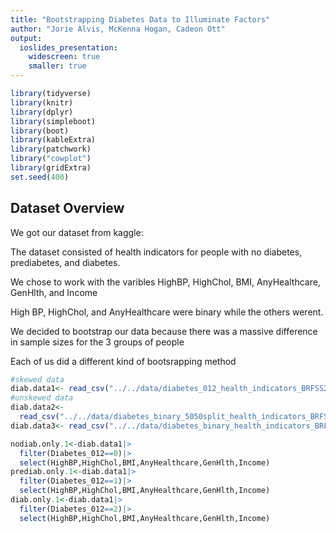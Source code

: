 ```yaml
---
title: "Bootstrapping Diabetes Data to Illuminate Factors"
author: "Jorie Alvis, McKenna Hogan, Cadeon Ott"
output:
  ioslides_presentation:
    widescreen: true
    smaller: true
---
```


```r
library(tidyverse)
library(knitr)
library(dplyr)
library(simpleboot)
library(boot) 
library(kableExtra)
library(patchwork)
library("cowplot")
library(gridExtra)
set.seed(400)
```

## Dataset Overview {.columns-2 .smaller}

We got our dataset from kaggle:

The dataset consisted of health indicators for people with no diabetes, prediabetes, and diabetes.

We chose to work with the varibles HighBP, HighChol, BMI, AnyHealthcare, GenHlth, and Income

High BP, HighChol, and AnyHealthcare were binary while the others werent.

We decided to bootstrap our data because there was a massive difference in sample sizes for the 3 groups of people

Each of us did a different kind of bootsrapping method

```r
#skewed data
diab.data1<- read_csv("../../data/diabetes_012_health_indicators_BRFSS2015.csv")
#unskewed data
diab.data2<- 
  read_csv("../../data/diabetes_binary_5050split_health_indicators_BRFSS2015.csv")
diab.data3<- read_csv("../../data/diabetes_binary_health_indicators_BRFSS2015.csv")

nodiab.only.1<-diab.data1|>
  filter(Diabetes_012==0)|>
  select(HighBP,HighChol,BMI,AnyHealthcare,GenHlth,Income)
prediab.only.1<-diab.data1|>
  filter(Diabetes_012==1)|>
  select(HighBP,HighChol,BMI,AnyHealthcare,GenHlth,Income)
diab.only.1<-diab.data1|>
  filter(Diabetes_012==2)|>
  select(HighBP,HighChol,BMI,AnyHealthcare,GenHlth,Income)
```

<div style="float: right">
```r
ggplot(data=diab.data1)+
  geom_bar(aes(x=Diabetes_012), fill="blue")+
  labs(x="indicator",title="Diabetes Data")
```



```r
#skewed data
diab.data1<- read_csv("../../data/diabetes_012_health_indicators_BRFSS2015.csv")
#unskewed data
diab.data2<- 
  read_csv("../../data/diabetes_binary_5050split_health_indicators_BRFSS2015.csv")
diab.data3<- read_csv("../../data/diabetes_binary_health_indicators_BRFSS2015.csv")

nodiab.only.1<-diab.data1|>
  filter(Diabetes_012==0)|>
  select(HighBP,HighChol,BMI,AnyHealthcare,GenHlth,Income)
prediab.only.1<-diab.data1|>
  filter(Diabetes_012==1)|>
  select(HighBP,HighChol,BMI,AnyHealthcare,GenHlth,Income)
diab.only.1<-diab.data1|>
  filter(Diabetes_012==2)|>
  select(HighBP,HighChol,BMI,AnyHealthcare,GenHlth,Income)
```

```r

HighBP0<-nodiab.only.1$HighBP
HighBP1<-prediab.only.1$HighBP
HighBP2<-diab.only.1$HighBP

HighChol0<-nodiab.only.1$HighChol
HighChol1<-prediab.only.1$HighChol
HighChol2<-diab.only.1$HighChol

BMI0<-nodiab.only.1$BMI
BMI1<-prediab.only.1$BMI
BMI2<-diab.only.1$BMI

AnyHealthcare0<-nodiab.only.1$AnyHealthcare
AnyHealthcare1<-prediab.only.1$AnyHealthcare
AnyHealthcare2<-diab.only.1$AnyHealthcare

GenHlth0<-nodiab.only.1$GenHlth
GenHlth1<-prediab.only.1$GenHlth
GenHlth2<-diab.only.1$GenHlth

Income0<-nodiab.only.1$Income
Income1<-prediab.only.1$Income
Income2<-diab.only.1$Income

```

```r
diff.means<-function(data0,data1,data2,R){
  
  
  no_pre<- two.boot(data0, data1, "mean", R = R)
  pre_diab<- two.boot(data1, data2, "mean", R = R)
  diab_no<- two.boot(data2, data0, "mean", R = R)
  
  se.no_pre<-sd(no_pre$t)
  se.pre_diab<-sd(pre_diab$t)
  se.diab_no<-sd(diab_no$t)
  
  bias.no_pre<-rep(NA,R)
  bias.pre_diab<-rep(NA,R)
  bias.diab_no<-rep(NA,R)
  for (i in 1:R){
    bias.no_pre[i]<-no_pre$t[i]-no_pre$t0
    bias.pre_diab[i]<-pre_diab$t[i]-pre_diab$t0
    bias.diab_no[i]<-diab_no$t[i]-diab_no$t0
  }
  bias.no_pre<-mean(bias.no_pre)
  bias.pre_diab<-mean(bias.pre_diab)
  bias.diab_no<-mean(bias.diab_no)
  
  boot.no_pre<-boot.ci(no_pre,type=c("perc","basic"))
  boot.pre_diab<-boot.ci(pre_diab,type=c("perc","basic"))
  boot.diab_no<-boot.ci(diab_no,type=c("perc","basic"))
  
  plot.no_pre<-ggplot() +
    geom_histogram(aes(no_pre$t), fill="darkgoldenrod1") +
    geom_segment(aes(y=25,yend=25,x=boot.no_pre$percent[4],
                     xend=boot.no_pre$percent[5], col="percentile"),size=1.5)+
    geom_segment(aes(y=35,yend=35,x=boot.no_pre$basic[4],
                     xend=boot.no_pre$basic[5],col="basic"),size=1.5)+
    xlab("mean(no diabetes) - mean(prediabetes)")
  
  plot.pre_diab<-ggplot() +
    geom_histogram(aes(pre_diab$t),fill="deepskyblue") +
    geom_segment(aes(y=25,yend=25,x=boot.pre_diab$percent[4],
                     xend=boot.pre_diab$percent[5], col="percentile"),size=1.5)+
    geom_segment(aes(y=35,yend=35,x=boot.pre_diab$basic[4],
                     xend=boot.pre_diab$basic[5],col="basic"),size=1.5)+
    xlab("mean(prediabetes) - mean(diabetes)")
  plot.diab_no<-ggplot() +
    geom_histogram(aes(diab_no$t),fill="coral") +
    geom_segment(aes(y=25,yend=25,x=boot.diab_no$percent[4],
                     xend=boot.diab_no$percent[5], col="percentile"),size=1.5)+
    geom_segment(aes(y=35,yend=35,x=boot.diab_no$basic[4],
                     xend=boot.diab_no$basic[5],col="basic"),size=1.5)+
    xlab("mean(diabetes) - mean(no diabetes)")

  mean.no_pre<-mean(no_pre$t)
  mean.pre_diab<-mean(pre_diab$t)
  mean.diab_no<-mean(diab_no$t)
  return(list(plot.no_pre, boot.no_pre,
              plot.pre_diab, boot.pre_diab,
              plot.diab_no, boot.diab_no,
              mean.no_pre,mean.pre_diab,mean.diab_no))
}

```

```r
HighBP.list<-diff.means(HighBP0,HighBP1,HighBP2,1000)

HighChol.list<-diff.means(HighChol0,HighChol1,HighChol2,1000)

BMI.list<-diff.means(BMI0,BMI1,BMI2,1000)

AnyHealthcare.list<-diff.means(AnyHealthcare0,AnyHealthcare1,AnyHealthcare2,1000)

GenHlth.list<-diff.means(GenHlth0,GenHlth1,GenHlth2,1000)

Income.list<-diff.means(Income0,Income1,Income2,1000)

```


```r
no_pre.row1<-c(HighBP.list[[7]],HighBP.list[[2]][["percent"]][[4]],
              HighBP.list[[2]][["percent"]][[5]],
        HighBP.list[[2]][["basic"]][[4]],HighBP.list[[2]][["basic"]][[5]])
no_pre.row2<-c(HighChol.list[[7]],HighChol.list[[2]][["percent"]][[4]],
        HighChol.list[[2]][["percent"]][[5]],
        HighChol.list[[2]][["basic"]][[4]],HighChol.list[[2]][["basic"]][[5]])
no_pre.row3<-c(BMI.list[[7]],BMI.list[[2]][["percent"]][[4]],BMI.list[[2]][["percent"]][[5]],
        BMI.list[[2]][["basic"]][[4]],BMI.list[[2]][["basic"]][[5]])
no_pre.row4<-c(AnyHealthcare.list[[7]],AnyHealthcare.list[[2]][["percent"]][[4]],
        AnyHealthcare.list[[2]][["percent"]][[5]],
        AnyHealthcare.list[[2]][["basic"]][[4]],AnyHealthcare.list[[2]][["basic"]][[5]])
no_pre.row5<-c(GenHlth.list[[7]],GenHlth.list[[2]][["percent"]][[4]],
        GenHlth.list[[2]][["percent"]][[5]],
        GenHlth.list[[2]][["basic"]][[4]],GenHlth.list[[2]][["basic"]][[5]])
no_pre.row6<-c(Income.list[[7]],Income.list[[2]][["percent"]][[4]],
               Income.list[[2]][["percent"]][[5]],
        Income.list[[2]][["basic"]][[4]],Income.list[[2]][["basic"]][[5]])

no_pre.table<-rbind(no_pre.row1,no_pre.row2,no_pre.row3,no_pre.row4,no_pre.row5,no_pre.row6)
rownames(no_pre.table)<-c("HighBP","HighChol","BMI","AnyHealthcare","GenHlth","Income")
colnames(no_pre.table)<-c("mean","low percentile","high percentile","low basic","high basic")
no_pre.kable<-kable(no_pre.table,caption="no-pre",
                    digits=3,format="html",align="c")|>
  kable_paper("hover", full_width = F)

##

pre_diab.row1<-c(HighBP.list[[8]],HighBP.list[[2]][["percent"]][[4]],
              HighBP.list[[4]][["percent"]][[5]],
        HighBP.list[[2]][["basic"]][[4]],HighBP.list[[2]][["basic"]][[5]])
pre_diab.row2<-c(HighChol.list[[8]],HighChol.list[[4]][["percent"]][[4]],
        HighChol.list[[4]][["percent"]][[5]],
        HighChol.list[[4]][["basic"]][[4]],HighChol.list[[4]][["basic"]][[5]])
pre_diab.row3<-c(BMI.list[[8]],BMI.list[[4]][["percent"]][[4]],BMI.list[[4]][["percent"]][[5]],
        BMI.list[[4]][["basic"]][[4]],BMI.list[[4]][["basic"]][[5]])
pre_diab.row4<-c(AnyHealthcare.list[[8]],AnyHealthcare.list[[4]][["percent"]][[4]],
        AnyHealthcare.list[[4]][["percent"]][[5]],
        AnyHealthcare.list[[4]][["basic"]][[4]],AnyHealthcare.list[[2]][["basic"]][[5]])
pre_diab.row5<-c(GenHlth.list[[8]],GenHlth.list[[2]][["percent"]][[4]],
        GenHlth.list[[4]][["percent"]][[5]],
        GenHlth.list[[4]][["basic"]][[4]],GenHlth.list[[4]][["basic"]][[5]])
pre_diab.row6<-c(Income.list[[8]],Income.list[[4]][["percent"]][[4]],
               Income.list[[4]][["percent"]][[5]],
        Income.list[[4]][["basic"]][[4]],Income.list[[4]][["basic"]][[5]])

pre_diab.table<-rbind(pre_diab.row1,pre_diab.row2,pre_diab.row3,
                      pre_diab.row4,pre_diab.row5,pre_diab.row6)
rownames(pre_diab.table)<-c("HighBP","HighChol","BMI","AnyHealthcare","GenHlth","Income")
colnames(pre_diab.table)<-c("mean","low percentile","high percentile","low basic","high basic")
pre_diab.kable<-kable(pre_diab.table,caption="pre-diab",
                    digits=3,format="html",align="c")|>
  kable_paper("hover", full_width = F)

##

diab_no.row1<-c(HighBP.list[[9]],HighBP.list[[6]][["percent"]][[4]],
              HighBP.list[[6]][["percent"]][[5]],
        HighBP.list[[6]][["basic"]][[4]],HighBP.list[[6]][["basic"]][[5]])
diab_no.row2<-c(HighChol.list[[9]],HighChol.list[[6]][["percent"]][[4]],
        HighChol.list[[6]][["percent"]][[5]],
        HighChol.list[[6]][["basic"]][[4]],HighChol.list[[6]][["basic"]][[5]])
diab_no.row3<-c(BMI.list[[9]],BMI.list[[6]][["percent"]][[4]],BMI.list[[6]][["percent"]][[5]],
        BMI.list[[6]][["basic"]][[4]],BMI.list[[6]][["basic"]][[5]])
diab_no.row4<-c(AnyHealthcare.list[[9]],AnyHealthcare.list[[6]][["percent"]][[4]],
        AnyHealthcare.list[[6]][["percent"]][[5]],
        AnyHealthcare.list[[6]][["basic"]][[4]],AnyHealthcare.list[[6]][["basic"]][[5]])
diab_no.row5<-c(GenHlth.list[[9]],GenHlth.list[[6]][["percent"]][[4]],
        GenHlth.list[[6]][["percent"]][[5]],
        GenHlth.list[[6]][["basic"]][[4]],GenHlth.list[[6]][["basic"]][[5]])
diab_no.row6<-c(Income.list[[9]],Income.list[[6]][["percent"]][[4]],
               Income.list[[2]][["percent"]][[5]],
        Income.list[[6]][["basic"]][[4]],Income.list[[6]][["basic"]][[5]])

diab_no.table<-rbind(diab_no.row1,diab_no.row2,diab_no.row3,diab_no.row4,
                     diab_no.row5,diab_no.row6)
rownames(diab_no.table)<-c("HighBP","HighChol","BMI","AnyHealthcare","GenHlth","Income")
colnames(diab_no.table)<-c("mean","low percentile","high percentile","low basic","high basic")
diab_no.kable<-kable(diab_no.table,caption="diab-no",
                    digits=3,format="html",align="c")|>
  kable_paper("hover", full_width = F)

```


## Percentile and Basic Bootstraps

- I analyzed the variables HighBP, HighChol, BMI, AnyHealthcare, GenHlth, 
and Income for differences in means among no diabetes, prediabetes, and diabetes.

- Overall, I found that there was a significant difference in most of the means. The only
means that i didn't see a difference in were some of the AnyHealthcare CI's 

- There was small difference between the CI's for the percentile and basic bootstraps
which matched my findings for small bias


## Tables for means and CI's no - pre
```r
no_pre.kable
```
## Tables for means and CI's pre - diab
```r
pre_diab.kable
```
## Tables for means and CI's diab - no
```r
diab_no.kable
```

## AnyHealthcare No Diabetes and Prediabetes {.columns-2 .smaller}
<div style="float: left">
```r
AnyHealthcare.list[2]
```

<div style="float: left">
<br>
<br>
<br>
<br>
<br>
<br>
<br>
<br>
<br>
<br>
<br>
<br>
<br>
```r
AnyHealthcare.list[1]
```

## AnyHealthcare Prediabetes and Diabetes {.columns-2 .smaller}
<div style="float: left">
```r
AnyHealthcare.list[4]
```
<div style="float: left">
<br>
<br>
<br>
<br>
<br>
<br>
<br>
<br>
<br>
<br>
<br>
<br>
<br>
```r
AnyHealthcare.list[3]
```


## AnyHealthcare Diabetes and No Diabetes {.columns-2 .smaller}

<div style="float: left">
```r
AnyHealthcare.list[6]
```
<div style="float: left">
<br>
<br>
<br>
<br>
<br>
<br>
<br>
<br>
<br>
<br>
<br>
<br>
<br>
```r
AnyHealthcare.list[5]
```



## Income No Diabetes and Prediabetes {.columns-2 .smaller}

<div style="float: left">
```r
HighBP.list[2]
```

<div style="float: left">
<br>
<br>
<br>
<br>
<br>
<br>
<br>
<br>
<br>
<br>
<br>
<br>
<br>
<br>
```r
HighBP.list[1]
```

## Income Prediabetes and Diabetes {.columns-2 .smaller}
<div style="float: left">
```r
HighBP.list[4]
```
<div style="float: left">
<br>
<br>
<br>
<br>
<br>
<br>
<br>
<br>
<br>
<br>
<br>
<br>
<br>
<br>
```r
HighBP.list[3]
```


## Income Diabetes and No Diabetes {.columns-2 .smaller}

<div style="float: left">
```r
HighBP.list[6]
```
<div style="float: left">
<br>
<br>
<br>
<br>
<br>
<br>
<br>
<br>
<br>
<br>
<br>
<br>
<br>
<br>
```r
HighBP.list[5]
```



```r
# This data has three classes
## No-diabetes: Most observations
## Pre-diabetes: Least observations
## Diabetes: Response of importance
data.main = read_csv("../../data/diabetes_012_health_indicators_BRFSS2015.csv")
data.main = data.main %>% rename("Diabetes"="Diabetes_012")

# Binary Classification
## Same number of observations for no-diabetes and pre-diabetes/diabetes
data.balanced = read_csv("../../data/diabetes_binary_5050split_health_indicators_BRFSS2015.csv")
data.balanced = data.balanced %>% rename("Diabetes"="Diabetes_binary")

# Binary Classification
## More observations of no-diabetes than pre-diabetes/diabetes
data.binary = read_csv("../../data/diabetes_binary_health_indicators_BRFSS2015.csv")
data.binary = data.binary %>% rename("Diabetes"="Diabetes_binary")
```

```r
bootSample = function(data, m, n) {
  ret = list()
  for (i in 1:m) {
    sample.no_d = sample(1:length(data[data$Diabetes == 0,]), size=n, replace=TRUE)
    data.sample.no_d = data[data$Diabetes == 0,][sample.no_d,]
    
    sample.pre_d = sample(1:length(data[data$Diabetes == 1,]), size=n, replace=TRUE)
    data.sample.pre_d = data[data$Diabetes == 1,][sample.pre_d,]
    
    sample.d = sample(1:length(data[data$Diabetes == 2,]), size=n, replace=TRUE)
    data.sample.d = data[data$Diabetes == 2,][sample.d,]
    
    data.sample = rbind(data.sample.no_d, data.sample.pre_d, data.sample.d)
    
    ret[[i]] = data.sample
  }
  
  return(ret)
}

normal_boot = function(data_list, factors) {
  # For each factor of interest
  ret = list()
  for (col_name in factors) {
    # For no, pre, and diabetes
    combo = list()
    for (d in 0:2) {
      data.stats = setNames(data.frame(matrix(ncol = 4, nrow = length(data_list))),
                            c("mean", "sd", "lower", "upper"))
      # For each sample
      for (i in 1:length(data_list)) {
        data.sample = data_list[[i]] %>% filter(Diabetes==d) %>% pull(col_name)
        
        data.mean = mean(data.sample)
        data.sd = sd(data.sample)
        
        delta = pnorm((1-0.95/2))*data.sd
        data.lower = data.mean-delta
        data.upper = data.mean+delta
        
        data.stats[i,] = c(data.mean, data.sd, data.lower, data.upper)
      }
      theta.hat = mean(data.stats$mean)
      theta.se = sd(data.stats$mean)
      
      delta = pnorm((1-0.95/2))*theta.se
      theta.lower = theta.hat-delta
      theta.upper = theta.hat+delta
      
      data.stats[length(data_list)+1,] = c(theta.hat, theta.se, theta.lower, theta.upper)
      
      combo[[d+1]] = data.stats
    }
    ret[[col_name]] = combo
  }
  return(ret)
}

student_t_boot = function(data_list, factors) {
  # For each factor of interest
  ret = list()
  for (col_name in factors) {
    # For no, pre, and diabetes
    combo = list()
    for (d in 0:2) {
      # Theta hat for the whole dataset
      data.theta_hat = mean(data.main %>% filter(Diabetes==d) %>% pull(col_name))
      
      data.stats = setNames(data.frame(matrix(ncol = 5, nrow = length(data_list))),
                            c("mean", "se", "t_stat", "lower", "upper"))
      # For each sample
      for (i in 1:length(data_list)) {
        data.sample = data_list[[i]] %>% filter(Diabetes==d) %>% pull(col_name)
        
        # re-sampled data
        data.resample = data.frame(matrix(ncol=length(data.sample)+1, nrow=length(data_list)))
        for (r in 1:length(data_list)){
          resample = sample(data.sample, size=length(data.sample), replace=TRUE)
          data.resample[r,] = cbind(resample, mean(resample))
        }
        data.mean = mean(data.sample)
        data.se = sd(data.resample[,length(data.sample)+1])
        
        data.t_stat = (data.mean-data.theta_hat)/data.se
        
        data.stats[i,] = c(data.mean, data.se, data.t_stat, NA, NA)
      }
      theta.hat = mean(data.stats$mean)
      theta.se = sd(data.stats$mean)
      
      theta.t_stat = (theta.hat-data.theta_hat)/theta.se
      
      theta.lower = theta.hat-abs(quantile(data.stats$t_stat, probs=c(0.05/2))*theta.se)
      theta.upper = theta.hat+abs(quantile(data.stats$t_stat, probs=c(1-0.05/2))*theta.se)
      
      data.stats[length(data_list)+1,] = c(theta.hat, theta.se, theta.t_stat,
                                           theta.lower, theta.upper)
      
      combo[[d+1]] = data.stats
    }
    ret[[col_name]] = combo
  }
  return(ret)
}
```

```r
# The "m"s we are testing
m_list = c(10,30,50,100,250)
# The "n"s we are testing
n_list = c(10,25,75,125,250)
# Factors of interest
factors_list = c("Income", "BMI", "GenHlth", "HighBP", "AnyHealthcare")

ALL_DATA_norm = list(list(), list(), list(), list(), list())
ALL_DATA_stud = list(list(), list(), list(), list(), list())
for (i in 1:5) {
  m = m_list[i]
  for (j in 1:5) {
    n = n_list[j]
    
    boot_data1 = bootSample(data.main, m, n)
    boot_data2 = bootSample(data.main, m, n)
    ALL_DATA_norm[[i]][[j]] = normal_boot(boot_data1, factors_list)
    ALL_DATA_stud[[i]][[j]] = student_t_boot(boot_data2, factors_list)
  }
}
```

## Standard Normal Bootstrap CI

 - We used a Standard Normal Bootstrap for each classification, (No Diabetes, Pre-Diabetes, and Diabetes), and pulled out our factors of interest, (Income, BMI, GenHlth, HighBP, and AnyHealthcare).

 - We also used different values of sample size, `n`, and number of samples, `m`, to showcase the power of bootstrapping with Normal distributions
 
### Assumptions:

 - Need $\hat{\theta}\sim N(E[\hat{\theta}],\,\hat{\text{se}}(\hat{\theta})^2)$
 
 - Need $\hat{\theta}$ to be unbiased
 
 - Large sample size

## Pairs of `m` and `n` values
Tables of standard error of our estimators

```r
pos_list = c("float_left", "float_left", "left")
title_list = c("No Diabetes", "Pre-Diabetes", "Diabetes")

TABLES_norm = list()
TABLES_stud = list()
for (factor.name in factors_list) {
  for (d in 1:3) {
    MEANS_norm = matrix(nrow=5,ncol=5)
    MEANS_stud = matrix(nrow=5,ncol=5)
    SE_norm = matrix(nrow=5,ncol=5)
    SE_stud = matrix(nrow=5,ncol=5)
    for (i in 1:5) {
      for (j in 1:5) {
        MEANS_norm[i,j] = tail(ALL_DATA_norm[[i]][[j]][[factor.name]][[d]]$mean,1)
        MEANS_stud[i,j] = tail(ALL_DATA_stud[[i]][[j]][[factor.name]][[d]]$mean,1)
        SE_norm[i,j] = tail(ALL_DATA_norm[[i]][[j]][[factor.name]][[d]]$sd,1)
        SE_stud[i,j] = tail(ALL_DATA_stud[[i]][[j]][[factor.name]][[d]]$se,1)
      }
    }
    t_title = paste(factor.name, title_list[d], sep=" and ")
    
    # Tables for standard normal
    ############################
    rownames(SE_norm) = paste("m=",m_list,sep="")
    colnames(SE_norm) = paste("n=",n_list,sep="")
    
    means_norm_table = kable(SE_norm, caption=t_title, digits=3, format = "html") %>%
      kable_styling(full_width=F, position=pos_list[d], font_size=8) %>%
      row_spec(0, bold=T, font_size=14) %>% row_spec(0:5, align="c") %>%
      column_spec(1, bold = TRUE, border_right = TRUE, width = "3.5em") %>%
      column_spec(2:6, width = "1em") %>% row_spec(c(1,3,5), color="white", background="grey")
    
    TABLES_norm[[factor.name]][[d]] = means_norm_table
    
    # Tables for student t normal
    ############################
    rownames(SE_stud) = paste("m=",m_list,sep="")
    colnames(SE_stud) = paste("n=",n_list,sep="")
    
    means_stud_table = kable(SE_stud, caption=t_title, digits=3, format = "html") %>%
      kable_styling(full_width=F, position=pos_list[d], font_size=8) %>%
      row_spec(0, bold=T, font_size=14) %>% row_spec(0:5, align="c") %>%
      column_spec(1, bold = TRUE, border_right = TRUE, width = "3.5em") %>%
      column_spec(2:6, width = "1em") %>% row_spec(c(1,3,5), color="white", background="grey")
    
    TABLES_stud[[factor.name]][[d]] = means_stud_table
  }
}
TABLES_norm[["Income"]][[1]]
TABLES_norm[["Income"]][[2]]
TABLES_norm[["Income"]][[3]]

TABLES_norm[["HighBP"]][[1]]
TABLES_norm[["HighBP"]][[2]]
TABLES_norm[["HighBP"]][[3]]

TABLES_norm[["AnyHealthcare"]][[1]]
TABLES_norm[["AnyHealthcare"]][[2]]
TABLES_norm[["AnyHealthcare"]][[3]]
```

## Bootstrap t CI

 - We used Student-t Bootstraping for each classification, (No Diabetes, Pre-Diabetes, and Diabetes), and pulled out our factors of interest, (Income, BMI, GenHlth, HighBP, and AnyHealthcare).

 - We also used different values of sample size, `n`, and number of samples, `m`, to showcase the difference of double bootstrapping with Student-t distributions
 
 - We wanted to show that larger and more samples decreased our standard error of our estimator
 
### Assumptions:

 - Small bias and skewness of $\hat{\theta}$
 
 - Need $\hat{\theta}$ independent of $\hat{\text{se}}(\hat{\theta})$

```r
BOOT.norm = ALL_DATA_norm[[5]][[5]]
BOOT.stud = ALL_DATA_stud[[5]][[5]]
```

## Pairs of `m` and `n` values
Tables of standard error of our estimators

```r
TABLES_stud[["Income"]][[1]]
TABLES_stud[["Income"]][[2]]
TABLES_stud[["Income"]][[3]]

TABLES_stud[["HighBP"]][[1]]
TABLES_stud[["HighBP"]][[2]]
TABLES_stud[["HighBP"]][[3]]

TABLES_stud[["AnyHealthcare"]][[1]]
TABLES_stud[["AnyHealthcare"]][[2]]
TABLES_stud[["AnyHealthcare"]][[3]]
```

## Income

```r
### Tables for m=250, n=250 ###
# Normal CI table
norm_income_table = rbind("No Diabetes"=tail(BOOT.norm$Income[[1]],1)[,-2],
                          "Pre-Diabetes"=tail(BOOT.norm$Income[[2]],1)[,-2],
                          "Diabetes"=tail(BOOT.norm$Income[[3]],1)[,-2])

norm_income_kable = kable(norm_income_table, caption="Normal CI on Income",
                          digits=3, format = "html") %>%
      kable_styling("striped", full_width=F, position="float_left", font_size=10) %>%
      row_spec(0, bold = TRUE, font_size=14, align="c") %>% row_spec(0:3, align="c") %>%
      column_spec(1, bold = TRUE, border_right = TRUE, width = "7em")

# Student t table
stud_income_table = rbind("No Diabetes"=tail(BOOT.stud$Income[[1]],1)[,-c(2,3)],
                          "Pre-Diabetes"=tail(BOOT.stud$Income[[2]],1)[,-c(2,3)],
                          "Diabetes"=tail(BOOT.stud$Income[[3]],1)[,-c(2,3)])

stud_income_kable = kable(stud_income_table, caption="Student-t CI on Income",
                          digits=3, format = "html") %>%
      kable_styling("striped", full_width=F, position="float_left", font_size=10) %>%
      row_spec(0, bold = TRUE, font_size=14, align="c") %>% row_spec(0:3, align="c") %>%
      column_spec(1, bold = TRUE, border_right = TRUE, width = "7em")

norm_income_kable
stud_income_kable
```

```r
income.norm = rbind(cbind("Diabetes"=rep(0,251),"Income"=BOOT.norm[["Income"]][[1]]$mean),
                    cbind("Diabetes"=rep(1,251),"Income"=BOOT.norm[["Income"]][[2]]$mean),
                    cbind("Diabetes"=rep(2,251),"Income"=BOOT.norm[["Income"]][[3]]$mean))
income.norm = as.data.frame(income.norm)
income.norm$Diabetes = as.factor(income.norm$Diabetes)

income.norm.CIspace = seq(0.5, 4, length.out=3)
income_norm_plot = ggplot() +
  geom_histogram(aes(x=income.norm$Income, y=..count../sum(..count..)*100,
                     fill=income.norm$Diabetes), position="identity", bins=35) +
  geom_segment(aes(x=norm_income_table$lower, xend=norm_income_table$upper,
                   y=income.norm.CIspace, yend=income.norm.CIspace),
               color=c("red", "green","blue"), fill="black", size=1) +
  geom_segment(aes(x=norm_income_table$mean, xend=norm_income_table$mean,
                   y=income.norm.CIspace-0.1, yend=income.norm.CIspace+0.1),
               color=c("red", "green","blue"), size=0.75) +
  labs(title="Normal CI on Income", x="Income", y="Frequency", fill="Diabetes")

#########################
income.stud = rbind(cbind("Diabetes"=rep(0,251),"Income"=BOOT.stud[["Income"]][[1]]$mean),
                    cbind("Diabetes"=rep(1,251),"Income"=BOOT.stud[["Income"]][[2]]$mean),
                    cbind("Diabetes"=rep(2,251),"Income"=BOOT.stud[["Income"]][[3]]$mean))
income.stud = as.data.frame(income.stud)
income.stud$Diabetes = as.factor(income.stud$Diabetes)

income.stud.CIspace = seq(1,6, length.out=3)
income_stud_plot = ggplot() +
  geom_histogram(aes(x=income.stud$Income, y=..count../sum(..count..)*100,
                     fill=income.stud$Diabetes), position="identity", bins=35) +
  geom_segment(aes(x=stud_income_table$lower, xend=stud_income_table$upper,
                   y=income.stud.CIspace, yend=income.stud.CIspace),
               color=c("red", "green","blue"), fill="black", size=1) +
  geom_segment(aes(x=stud_income_table$mean, xend=stud_income_table$mean,
                   y=income.stud.CIspace-0.1, yend=income.stud.CIspace+0.1),
               color=c("red", "green","blue"), size=0.75) +
  labs(title="Student-t CI on Income", x="Income", y="Frequency", fill="Diabetes")

income_norm_plot + income_stud_plot + plot_layout(ncol = 2, guides = "collect")
```

## BMI

```r
### Tables for m=250, n=250 ###
# Normal CI table
norm_BMI_table = rbind("No Diabetes"=tail(BOOT.norm$BMI[[1]],1)[,-2],
                          "Pre-Diabetes"=tail(BOOT.norm$BMI[[2]],1)[,-2],
                          "Diabetes"=tail(BOOT.norm$BMI[[3]],1)[,-2])

norm_BMI_kable = kable(norm_BMI_table, caption="Normal CI on BMI",
                          digits=3, format = "html") %>%
      kable_styling("striped", full_width=F, position="float_left", font_size=10) %>%
      row_spec(0, bold = TRUE, font_size=14, align="c") %>% row_spec(0:3, align="c") %>%
      column_spec(1, bold = TRUE, border_right = TRUE, width = "7em")

# Student t table
stud_BMI_table = rbind("No Diabetes"=tail(BOOT.stud$BMI[[1]],1)[,-c(2,3)],
                          "Pre-Diabetes"=tail(BOOT.stud$BMI[[2]],1)[,-c(2,3)],
                          "Diabetes"=tail(BOOT.stud$BMI[[3]],1)[,-c(2,3)])

stud_BMI_kable = kable(stud_BMI_table, caption="Student-t CI on BMI",
                          digits=3, format = "html") %>%
      kable_styling("striped", full_width=F, position="float_left", font_size=10) %>%
      row_spec(0, bold = TRUE, font_size=14, align="c") %>% row_spec(0:3, align="c") %>%
      column_spec(1, bold = TRUE, border_right = TRUE, width = "7em")

norm_BMI_kable
stud_BMI_kable
```

```r
BMI.norm = rbind(cbind("Diabetes"=rep(0,251),"BMI"=BOOT.norm[["BMI"]][[1]]$mean),
                    cbind("Diabetes"=rep(1,251),"BMI"=BOOT.norm[["BMI"]][[2]]$mean),
                    cbind("Diabetes"=rep(2,251),"BMI"=BOOT.norm[["BMI"]][[3]]$mean))
BMI.norm = as.data.frame(BMI.norm)
BMI.norm$Diabetes = as.factor(BMI.norm$Diabetes)

BMI.norm.CIspace = seq(1, 7, length.out=3)
BMI_norm_plot = ggplot() +
  geom_histogram(aes(x=BMI.norm$BMI, y=..count../sum(..count..)*100,
                     fill=BMI.norm$Diabetes), position="identity",bins=35) +
  geom_segment(aes(x=norm_BMI_table$lower, xend=norm_BMI_table$upper,
                   y=BMI.norm.CIspace, yend=BMI.norm.CIspace),
               color=c("red", "green","blue"), fill="black", size=1) +
  geom_segment(aes(x=norm_BMI_table$mean, xend=norm_BMI_table$mean,
                   y=BMI.norm.CIspace-0.15, yend=BMI.norm.CIspace+0.15),
               color=c("red", "green","blue"), size=0.75) +
  labs(title="Normal CI on BMI", x="BMI", y="Frequency", fill="Diabetes")

#########################
BMI.stud = rbind(cbind("Diabetes"=rep(0,251),"BMI"=BOOT.stud[["BMI"]][[1]]$mean),
                    cbind("Diabetes"=rep(1,251),"BMI"=BOOT.stud[["BMI"]][[2]]$mean),
                    cbind("Diabetes"=rep(2,251),"BMI"=BOOT.stud[["BMI"]][[3]]$mean))
BMI.stud = as.data.frame(BMI.stud)
BMI.stud$Diabetes = as.factor(BMI.stud$Diabetes)

BMI.stud.CIspace = seq(1, 10, length.out=3)
BMI_stud_plot = ggplot() +
  geom_histogram(aes(x=BMI.stud$BMI, y=..count../sum(..count..)*100,
                     fill=BMI.stud$Diabetes), position="identity", bins=35) +
  geom_segment(aes(x=stud_BMI_table$lower, xend=stud_BMI_table$upper,
                   y=BMI.stud.CIspace, yend=BMI.stud.CIspace),
               color=c("red", "green","blue"), fill="black", size=1) +
  geom_segment(aes(x=stud_BMI_table$mean, xend=stud_BMI_table$mean,
                   y=BMI.stud.CIspace-0.15, yend=BMI.stud.CIspace+0.15),
               color=c("red", "green","blue"), size=0.75) +
  labs(title="Student-t CI on BMI", x="BMI", y="Frequency", fill="Diabetes")

BMI_norm_plot + BMI_stud_plot + plot_layout(ncol = 2, guides = "collect")
```

## GenHlth

```r
### Tables for m=250, n=250 ###
# Normal CI table
norm_GenHlth_table = rbind("No Diabetes"=tail(BOOT.norm$GenHlth[[1]],1)[,-2],
                          "Pre-Diabetes"=tail(BOOT.norm$GenHlth[[2]],1)[,-2],
                          "Diabetes"=tail(BOOT.norm$GenHlth[[3]],1)[,-2])

norm_GenHlth_kable = kable(norm_GenHlth_table, caption="Normal CI on GenHlth",
                          digits=3, format = "html") %>%
      kable_styling("striped", full_width=F, position="float_left", font_size=10) %>%
      row_spec(0, bold = TRUE, font_size=14, align="c") %>% row_spec(0:3, align="c") %>%
      column_spec(1, bold = TRUE, border_right = TRUE, width = "7em")

# Student t table
stud_GenHlth_table = rbind("No Diabetes"=tail(BOOT.stud$GenHlth[[1]],1)[,-c(2,3)],
                          "Pre-Diabetes"=tail(BOOT.stud$GenHlth[[2]],1)[,-c(2,3)],
                          "Diabetes"=tail(BOOT.stud$GenHlth[[3]],1)[,-c(2,3)])

stud_GenHlth_kable = kable(stud_GenHlth_table, caption="Student-t CI on GenHlth",
                          digits=3, format = "html") %>%
      kable_styling("striped", full_width=F, position="float_left", font_size=10) %>%
      row_spec(0, bold = TRUE, font_size=14, align="c") %>% row_spec(0:3, align="c") %>%
      column_spec(1, bold = TRUE, border_right = TRUE, width = "7em")

norm_GenHlth_kable
stud_GenHlth_kable
```

```r
GenHlth.norm = rbind(cbind("Diabetes"=rep(0,251),"GenHlth"=BOOT.norm[["GenHlth"]][[1]]$mean),
                    cbind("Diabetes"=rep(1,251),"GenHlth"=BOOT.norm[["GenHlth"]][[2]]$mean),
                    cbind("Diabetes"=rep(2,251),"GenHlth"=BOOT.norm[["GenHlth"]][[3]]$mean))
GenHlth.norm = as.data.frame(GenHlth.norm)
GenHlth.norm$Diabetes = as.factor(GenHlth.norm$Diabetes)

GenHlth.norm.CIspace = seq(1, 6, length.out=3)
GenHlth_norm_plot = ggplot() +
  geom_histogram(aes(x=GenHlth.norm$GenHlth, y=..count../sum(..count..)*100,
                     fill=GenHlth.norm$Diabetes), position="identity", bins=35) +
  geom_segment(aes(x=norm_GenHlth_table$lower, xend=norm_GenHlth_table$upper,
                   y=GenHlth.norm.CIspace, yend=GenHlth.norm.CIspace),
               color=c("red", "green","blue"), fill="black", size=1) +
  geom_segment(aes(x=norm_GenHlth_table$mean, xend=norm_GenHlth_table$mean,
                   y=GenHlth.norm.CIspace-0.1, yend=GenHlth.norm.CIspace+0.1),
               color=c("red", "green","blue"), size=0.75) +
  labs(title="Normal CI on GenHlth", x="GenHlth", y="Frequency", fill="Diabetes")

#########################
GenHlth.stud = rbind(cbind("Diabetes"=rep(0,251),"GenHlth"=BOOT.stud[["GenHlth"]][[1]]$mean),
                    cbind("Diabetes"=rep(1,251),"GenHlth"=BOOT.stud[["GenHlth"]][[2]]$mean),
                    cbind("Diabetes"=rep(2,251),"GenHlth"=BOOT.stud[["GenHlth"]][[3]]$mean))
GenHlth.stud = as.data.frame(GenHlth.stud)
GenHlth.stud$Diabetes = as.factor(GenHlth.stud$Diabetes)

GenHlth.stud.CIspace = seq(1, 6, length.out=3)
GenHlth_stud_plot = ggplot() +
  geom_histogram(aes(x=GenHlth.stud$GenHlth, y=..count../sum(..count..)*100,
                     fill=GenHlth.stud$Diabetes), position="identity", bins=35) +
  geom_segment(aes(x=stud_GenHlth_table$lower, xend=stud_GenHlth_table$upper,
                   y=GenHlth.stud.CIspace, yend=GenHlth.stud.CIspace),
               color=c("red", "green","blue"), fill="black", size=1) +
  geom_segment(aes(x=stud_GenHlth_table$mean, xend=stud_GenHlth_table$mean,
                   y=GenHlth.stud.CIspace-0.15, yend=GenHlth.stud.CIspace+0.15),
               color=c("red", "green","blue"), size=0.75) +
  labs(title="Student-t CI on GenHlth", x="GenHlth", y="Frequency", fill="Diabetes")

GenHlth_norm_plot + GenHlth_stud_plot + plot_layout(ncol = 2, guides = "collect")
```

## HighBP

```r
### Tables for m=250, n=250 ###
# Normal CI table
norm_HighBP_table = rbind("No Diabetes"=tail(BOOT.norm$HighBP[[1]],1)[,-2],
                          "Pre-Diabetes"=tail(BOOT.norm$HighBP[[2]],1)[,-2],
                          "Diabetes"=tail(BOOT.norm$HighBP[[3]],1)[,-2])

norm_HighBP_kable = kable(norm_HighBP_table, caption="Normal CI on HighBP",
                          digits=3, format = "html") %>%
      kable_styling("striped", full_width=F, position="float_left", font_size=10) %>%
      row_spec(0, bold = TRUE, font_size=14, align="c") %>% row_spec(0:3, align="c") %>%
      column_spec(1, bold = TRUE, border_right = TRUE, width = "7em")

# Student t table
stud_HighBP_table = rbind("No Diabetes"=tail(BOOT.stud$HighBP[[1]],1)[,-c(2,3)],
                          "Pre-Diabetes"=tail(BOOT.stud$HighBP[[2]],1)[,-c(2,3)],
                          "Diabetes"=tail(BOOT.stud$HighBP[[3]],1)[,-c(2,3)])

stud_HighBP_kable = kable(stud_HighBP_table, caption="Student-t CI on HighBP",
                          digits=3, format = "html") %>%
      kable_styling("striped", full_width=F, position="float_left", font_size=10) %>%
      row_spec(0, bold = TRUE, font_size=14, align="c") %>% row_spec(0:3, align="c") %>%
      column_spec(1, bold = TRUE, border_right = TRUE, width = "7em")

norm_HighBP_kable
stud_HighBP_kable
```

```r
HighBP.norm = rbind(cbind("Diabetes"=rep(0,251),"HighBP"=BOOT.norm[["HighBP"]][[1]]$mean),
                    cbind("Diabetes"=rep(1,251),"HighBP"=BOOT.norm[["HighBP"]][[2]]$mean),
                    cbind("Diabetes"=rep(2,251),"HighBP"=BOOT.norm[["HighBP"]][[3]]$mean))
HighBP.norm = as.data.frame(HighBP.norm)
HighBP.norm$Diabetes = as.factor(HighBP.norm$Diabetes)

HighBP.norm.CIspace = seq(1, 8, length.out=3)
HighBP_norm_plot = ggplot() +
  geom_histogram(aes(x=HighBP.norm$HighBP, y=..count../sum(..count..)*100,
                     fill=HighBP.norm$Diabetes), position="identity", bins=35) +
  geom_segment(aes(x=norm_HighBP_table$lower, xend=norm_HighBP_table$upper,
                   y=HighBP.norm.CIspace, yend=HighBP.norm.CIspace),
               color=c("red", "green","blue"), fill="black", size=1) +
  geom_segment(aes(x=norm_HighBP_table$mean, xend=norm_HighBP_table$mean,
                   y=HighBP.norm.CIspace-0.15, yend=HighBP.norm.CIspace+0.15),
               color=c("red", "green","blue"), size=0.75) +
  labs(title="Normal CI on HighBP", fill="Diabetes",
       x="HighBP", y="Frequency")

#########################
HighBP.stud = rbind(cbind("Diabetes"=rep(0,251),"HighBP"=BOOT.stud[["HighBP"]][[1]]$mean),
                    cbind("Diabetes"=rep(1,251),"HighBP"=BOOT.stud[["HighBP"]][[2]]$mean),
                    cbind("Diabetes"=rep(2,251),"HighBP"=BOOT.stud[["HighBP"]][[3]]$mean))
HighBP.stud = as.data.frame(HighBP.stud)
HighBP.stud$Diabetes = as.factor(HighBP.stud$Diabetes)

HighBP.stud.CIspace = seq(1, 8, length.out=3)
HighBP_stud_plot = ggplot() +
  geom_histogram(aes(x=HighBP.stud$HighBP, y=..count../sum(..count..)*100,
                     fill=HighBP.stud$Diabetes), position="identity", bins=35) +
  geom_segment(aes(x=stud_HighBP_table$lower, xend=stud_HighBP_table$upper,
                   y=HighBP.stud.CIspace, yend=HighBP.stud.CIspace),
               color=c("red", "green","blue"), fill="black", size=1) +
  geom_segment(aes(x=stud_HighBP_table$mean, xend=stud_HighBP_table$mean,
                   y=HighBP.stud.CIspace-0.15, yend=HighBP.stud.CIspace+0.15),
               color=c("red", "green","blue"), size=0.75) +
  labs(title="Student-t CI on HighBP", fill="Diabetes",
       x="HighBP", y="Frequency")

HighBP_norm_plot + HighBP_stud_plot + plot_layout(ncol = 2, guides = "collect")
```

## AnyHealthcare

```r
### Tables for m=250, n=250 ###
# Normal CI table
norm_AnyHealthcare_table = rbind("No Diabetes"=tail(BOOT.norm$AnyHealthcare[[1]],1)[,-2],
                          "Pre-Diabetes"=tail(BOOT.norm$AnyHealthcare[[2]],1)[,-2],
                          "Diabetes"=tail(BOOT.norm$AnyHealthcare[[3]],1)[,-2])

norm_AnyHealthcare_kable = kable(norm_AnyHealthcare_table,
                                 caption="Normal CI on AnyHealthcare",
                                 digits=3, format = "html") %>%
      kable_styling("striped", full_width=F, position="float_left", font_size=10) %>%
      row_spec(0, bold = TRUE, font_size=14, align="c") %>% row_spec(0:3, align="c") %>%
      column_spec(1, bold = TRUE, border_right = TRUE, width = "7em")

# Student t table
stud_AnyHealthcare_table = rbind("No Diabetes"=tail(BOOT.stud$AnyHealthcare[[1]],1)[,-c(2,3)],
                          "Pre-Diabetes"=tail(BOOT.stud$AnyHealthcare[[2]],1)[,-c(2,3)],
                          "Diabetes"=tail(BOOT.stud$AnyHealthcare[[3]],1)[,-c(2,3)])

stud_AnyHealthcare_kable = kable(stud_AnyHealthcare_table,
                                 caption="Student-t CI on AnyHealthcare",
                                 digits=3, format = "html") %>%
      kable_styling("striped", full_width=F, position="float_left", font_size=10) %>%
      row_spec(0, bold = TRUE, font_size=14, align="c") %>% row_spec(0:3, align="c") %>%
      column_spec(1, bold = TRUE, border_right = TRUE, width = "7em")

norm_AnyHealthcare_kable
stud_AnyHealthcare_kable
```

```r
AnyHealthcare.norm = rbind(cbind("Diabetes"=rep(0,251),
                                 "AnyHealthcare"=BOOT.norm[["AnyHealthcare"]][[1]]$mean),
                    cbind("Diabetes"=rep(1,251),
                          "AnyHealthcare"=BOOT.norm[["AnyHealthcare"]][[2]]$mean),
                    cbind("Diabetes"=rep(2,251),
                          "AnyHealthcare"=BOOT.norm[["AnyHealthcare"]][[3]]$mean))
AnyHealthcare.norm = as.data.frame(AnyHealthcare.norm)
AnyHealthcare.norm$Diabetes = as.factor(AnyHealthcare.norm$Diabetes)

AnyHealthcare.norm.CIspace = seq(1, 15, length.out=3)
AnyHealthcare_norm_plot = ggplot() +
  geom_histogram(aes(x=AnyHealthcare.norm$AnyHealthcare, y=..count../sum(..count..)*100,
                     fill=AnyHealthcare.norm$Diabetes), position="identity", bins=35) +
  geom_segment(aes(x=norm_AnyHealthcare_table$lower, xend=norm_AnyHealthcare_table$upper,
                   y=AnyHealthcare.norm.CIspace, yend=AnyHealthcare.norm.CIspace),
               color=c("red", "green","blue"), fill="black", size=1) +
  geom_segment(aes(x=norm_AnyHealthcare_table$mean, xend=norm_AnyHealthcare_table$mean,
                   y=AnyHealthcare.norm.CIspace-0.8, yend=AnyHealthcare.norm.CIspace+0.8),
               color=c("red", "green","blue"), size=0.75) +
  labs(title="Normal CI on AnyHealthcare", fill="Diabetes",
       x="AnyHealthcare", y="Frequency")

#########################
AnyHealthcare.stud = rbind(cbind("Diabetes"=rep(0,251),
                                 "AnyHealthcare"=BOOT.stud[["AnyHealthcare"]][[1]]$mean),
                           cbind("Diabetes"=rep(1,251),
                                 "AnyHealthcare"=BOOT.stud[["AnyHealthcare"]][[2]]$mean),
                           cbind("Diabetes"=rep(2,251),
                                 "AnyHealthcare"=BOOT.stud[["AnyHealthcare"]][[3]]$mean))
AnyHealthcare.stud = as.data.frame(AnyHealthcare.stud)
AnyHealthcare.stud$Diabetes = as.factor(AnyHealthcare.stud$Diabetes)

AnyHealthcare.stud.CIspace = seq(1, 15, length.out=3)
AnyHealthcare_stud_plot = ggplot() +
  geom_histogram(aes(x=AnyHealthcare.stud$AnyHealthcare, y=..count../sum(..count..)*100,
                     fill=AnyHealthcare.stud$Diabetes),
                 position="identity", bins=35) +
  geom_segment(aes(x=stud_AnyHealthcare_table$lower, xend=stud_AnyHealthcare_table$upper,
                   y=AnyHealthcare.stud.CIspace, yend=AnyHealthcare.stud.CIspace),
               color=c("red", "green","blue"), fill="black", size=1) +
  geom_segment(aes(x=stud_AnyHealthcare_table$mean, xend=stud_AnyHealthcare_table$mean,
                   y=AnyHealthcare.stud.CIspace-0.8, yend=AnyHealthcare.stud.CIspace+0.8),
               color=c("red", "green","blue"), size=0.75) +
  labs(title="Student-t CI on AnyHealthcare", fill="Diabetes",
       x="AnyHealthcare", y="Frequency")

AnyHealthcare_norm_plot + AnyHealthcare_stud_plot + plot_layout(ncol = 2, guides = "collect")
```

## Normal and Student-t Bootstrap Analysis

 - Across all factors, we saw that the Normal CIs were much smaller than Student-t CIs
 - Each factor had about a normal distribution of means
 - 26 minutes!! 

```r
set.seed(26)
f1 <- function(data, m,n){

  bootstrap_data <- list()
  for(i in 1:m){
    temp_sample_ind <- sample(1:length(data), n,replace=TRUE)
    bootstrap_data[[i]] <- data[temp_sample_ind]
  }
  return(bootstrap_data)
}

b_means <- function(data,m){
  
  bootstrap_means <- rep(0,m)
  for(row in 1:m){
    row_vector <- data[[row]]
    bootstrap_means[row] <- mean(row_vector)
  }
  return(bootstrap_means)
}
b_sds <- function(data,m){
  
  bootstrap_sds <- rep(0,m)
  for(row in 1:m){
    row_vector <- data[[row]]
    bootstrap_sds[row] <- sd(row_vector)
  }
  return(bootstrap_sds)
}

a_est <- function(data,theta_hat){
  n <- length(data)
  I <- rep(NA, n)
for(i in 1:n){
   #Remove ith data point
   xnew <- data[-i]
   #Estimate theta
   theta_jack <- mean(xnew)
   I[i] <- (n-1)*(theta_hat - theta_jack)
}
#Estimate a
  a_hat <- (sum(I^3)/sum(I^2)^1.5)/6
  return(a_hat)
}


bca_CI <- function(theta_boot,theta_hat,m){

  alpha <- 0.05
  u <- c(alpha/2, 1-alpha/2) 
  z0 <- qnorm(mean(theta_boot <= theta_hat))
  zu <- qnorm(u)
  a <- 0
  #because the sample size of our data set is so large, the computation
  #is too intensive for rstudio to conduct. With such a large data set a should
  #be close to zero anyways, so I elected to choose zero. 
  
  u_adjusted <- pnorm(z0 + (z0+zu)/(1-a*(z0+zu)))
  #u_adjusted <- pnorm(z0 + (z0+zu)/(1-a_approx*(z0+zu))) 
  conf_int <- quantile(theta_boot,u_adjusted)
  return(conf_int)
  
}

bca_compile <- function(data0,data1,data2,theta_hat1,theta_hat2,theta_hat3,m,n){
  data.stats = setNames(data.frame(matrix(ncol = 12, nrow = length(m)*length(n))),
                 c("mean1", "sd1","ci_1_lower","ci_1_upper","mean2", "sd2","ci_2_lower","ci_2_upper","mean3", "sd3","ci_3_lower","ci_3_upper"))
  row.names(data.stats) <- c("m5,n10","m5,n25","m5,n75","m5,n125","m5,n250","m10,n10","m10,n25","m10,n75","m10,n125","m10,n250","m15,n10","m15,n25","m15,n75","m15,n125","m15,n250","m30,n10","m30,n25","m30,n75","m30,n125","m30,n250","m50,n10","m50,n25","m50,n75","m50,n125","m50,n250")
  counter=1
  bca_CI_means <- data.frame(matrix(ncol=3,nrow=m[5]))
  for(r in 1:length(m)){
    for(c in 1:length(n)){
      b0 <- f1(data0,m[r],n[c])
      b0_mean <- b_means(b0,m[r])
      b0_se <- b_sds(b0,m[r])
  
      b1 <- f1(data1,m[r],n[c])
      b1_mean <- b_means(b1,m[r])
      b1_se <- b_sds(b1,m[r])
      
      b2<- f1(data2,m[r],n[c])
      b2_mean <- b_means(b2,m[r])
      b2_se <- b_sds(b2,m[r])
  
      # b_mean_diff <- rep(NA,m[r])
      # b_se_diff <- rep(NA,m[r])
      # for(i in 1:m[r]){
      #   b_mean_diff[i] <- b0_mean[i]-b1_mean[i]
      #   b_se_diff[i] <- b0_se[i]-b1_se[i]
      # }
      # b_theta_hat_diff <- theta_hat1-theta_hat2
      # 
      # 
      # 
      # b_ci_diff <- bca_CI(b_mean_diff,b_theta_hat_diff,m[r])
      b0_ci <- bca_CI(b0_mean,theta_hat1,m[r])
      b1_ci <- bca_CI(b1_mean,theta_hat2,m[r])
      b2_ci <- bca_CI(b2_mean,theta_hat3,m[r])
      
      data.stats[counter,] <- c(mean(b0_mean),mean(b0_se),b0_ci[1],b0_ci[2],mean(b1_mean),mean(b1_se),b1_ci[1],b1_ci[2],mean(b2_mean),mean(b2_se),b2_ci[1],b2_ci[2])
      counter <- counter + 1
      if(m[r] == 50 & n[c] == 250){
        bca_CI_means[,1] <- b0_mean
        bca_CI_means[,2] <- b1_mean
        bca_CI_means[,3] <- b2_mean
        
      }
    }
  }
  
  
  return(list(data.stats,bca_CI_means))
  
}
```




```r
diab.data1<- read_csv("../../data/diabetes_012_health_indicators_BRFSS2015.csv")
nodib <- diab.data1 |> 
  filter(Diabetes_012==0)|>
  select(HighBP, HighChol, BMI, AnyHealthcare, GenHlth, Income)

predib <- diab.data1 |>
  filter(Diabetes_012==1)|>
  select(HighBP, HighChol, BMI, AnyHealthcare, GenHlth, Income)

dib <- diab.data1 |>
  filter(Diabetes_012==2)|>
  select(HighBP, HighChol, BMI, AnyHealthcare, GenHlth, Income)

m_vec <- c(5,10,15,30,50)
n_vec <- c(10,25,75,125,250)

# highBP <- c(nodib$HighBP,predib$HighBP,dib$HighBP)
# highBPlabel <- c(rep("no_diab",length(nodib$HighBP)),rep("pre_diab",length(predib$HighBP)),rep("diab",length(dib$HighBP)))
# hBP_frame <- data.frame(highBP, group = highBPlabel)
# 
# highChol <- c(nodib$HighChol,predib$HighChol,dib$HighChol)
# highChollabel <- c(rep("no_diab",length(nodib$HighChol)),rep("pre_diab",length(predib$HighChol)),rep("diab",length(dib$HighChol)))
# hChol_frame <- data.frame(highChol, group = highChollabel)
# 
# BMI <- c(nodib$BMI,predib$BMI,dib$BMI)
# BMIlabel <- c(rep("no_diab",length(nodib$BMI)),rep("pre_diab",length(predib$BMI)),rep("diab",length(dib$BMI)))
# BMI_frame <- data.frame(highBP, group = highBPlabel)
# 
# AnyHealthcare <- c(nodib$AnyHealthcare,predib$AnyHealthcare,dib$AnyHealthcare)
# AnyHealthcarelabel <- c(rep("no_diab",length(nodib$AnyHealthcare)),rep("pre_diab",length(predib$AnyHealthcare)),rep("diab",length(dib$AnyHealthcare)))
# AnyHealthcare_frame <- data.frame(AnyHealthcare, group = AnyHealthcarelabel)
# 
# GenHlth <- c(nodib$GenHlth,predib$GenHlth,dib$GenHlth)
# GenHlthlabel <- c(rep("no_diab",length(nodib$GenHlth)),rep("pre_diab",length(predib$GenHlth)),rep("diab",length(dib$GenHlth)))
# GenHlth_frame <- data.frame(GenHlth, group = GenHlthlabel)
# 
# Income <- c(nodib$Income,predib$Income,dib$Income)
# Incomelabel <- c(rep("no_diab",length(nodib$Income)),rep("pre_diab",length(predib$Income)),rep("diab",length(dib$Income)))
# Income_frame <- data.frame(Income, group = Incomelabel)
nodibindic <- rep("No Diabetes",50)
predibindic <- rep("Pre Diabetes",50)
dibindic <- rep("Diabetes",50)
indic <- c(nodibindic,predibindic,dibindic)



a <- bca_compile(nodib$HighBP,predib$HighBP,dib$HighBP,mean(nodib$HighBP),mean(predib$HighBP),mean(dib$HighBP),m_vec,n_vec)
a1 <- a[[1]]
a2 <- a[[2]]
highBP <- c(a2[,1],a2[,2],a2[,3])
#a3 <- cbind(a3,indic)
a3 <- data.frame(highBP,group=indic)

b <- bca_compile(nodib$HighChol,predib$HighChol,dib$HighChol,mean(nodib$HighChol),mean(predib$HighChol),mean(dib$HighChol),m_vec,n_vec)
b1 <- b[[1]]
b2 <- b[[2]]
highChol <- c(b2[,1],b2[,2],b2[,3])
b3 <- data.frame(highChol,group = indic)

c <- bca_compile(nodib$BMI,predib$BMI,dib$BMI,mean(nodib$BMI),mean(predib$BMI),mean(dib$BMI),m_vec,n_vec)
c1 <- c[[1]]
c2 <- c[[2]]
BMI <- c(c2[,1],c2[,2],c2[,3])
c3 <- data.frame(BMI,group=indic)

d <- bca_compile(nodib$AnyHealthcare,predib$AnyHealthcare,dib$AnyHealthcare,mean(nodib$AnyHealthcare),mean(predib$AnyHealthcare),mean(dib$AnyHealthcare),m_vec,n_vec)
d1 <- d[[1]]
d2 <- d[[2]]
AnyHealthcare <- c(d2[,1],d2[,2],d2[,3])
d3 <- data.frame(AnyHealthcare,group=indic)

e <- bca_compile(nodib$GenHlth,predib$GenHlth,dib$GenHlth,mean(nodib$GenHlth),mean(predib$GenHlth),mean(dib$GenHlth),m_vec,n_vec)
e1 <- e[[1]]
e2 <- e[[2]]
GenHlth <- c(e2[,1],e2[,2],e2[,3])
e3 <- data.frame(GenHlth,group=indic)

f <- bca_compile(nodib$Income,predib$Income,dib$Income,mean(nodib$Income),mean(predib$Income),mean(dib$Income),m_vec,n_vec)
f1 <- f[[1]]
f2 <- f[[2]]
Income <- c(f2[,1],f2[,2],f2[,3])
f3 <- data.frame(Income,group=indic)

#for m=50, n=250
#x02[3,25] is the lower bound of first CI
#x02[4,25] is the upper bound of first CI
#x02[7,25] is the lower bound of first CI
#x02[8,25] is the upper bound of first CI


make_table <- function(data){
  t = setNames(data.frame(matrix(ncol = 4, nrow = 3)), c("Mean", "SD","CI_Low","CI_High"))
  row.names(t) <- c("No Diabetes","Pre Diabetes","Diabetes")
  t[1,1] = data[25,1]
  t[2,1] = data[25,5]
  t[3,1] = data[25,9]
  
  t[1,2] = data[25,2]
  t[2,2] = data[25,6]
  t[3,2] = data[25,10]
  
  t[1,3] = data[25,3]
  t[2,3] = data[25,7]
  t[3,3] = data[25,11]
  
  t[1,4] = data[25,4]
  t[2,4] = data[25,8]
  t[3,4] = data[25,12]
  
  return(t)
}
make_table2 <- function(data){
  t = setNames(data.frame(matrix(ncol = 4, nrow = 3)), c("Mean", "SD","CI_Low","CI_High"))
  row.names(t) <- c("No Diabetes","Pre Diabetes","Diabetes")
  t[1,1] = data[1,1]
  t[2,1] = data[1,5]
  t[3,1] = data[1,9]
  
  t[1,2] = data[1,2]
  t[2,2] = data[1,6]
  t[3,2] = data[1,10]
  
  t[1,3] = data[1,3]
  t[2,3] = data[1,7]
  t[3,3] = data[1,11]
  
  t[1,4] = data[1,4]
  t[2,4] = data[1,8]
  t[3,4] = data[1,12]
  
  return(t)
}




```
##                        Caedon BCa bootstrap






Bias Corrected and Accelerated Confidence Intervals

Early struggles + acceleration constant

BCa by hand

Histograms + BCa confidence intervals

    
    
                            

##                          BCa by hand



I used the equation:

$g(u) = \hat{F}^{-1}(\phi(z_0 + \frac{z_0 + z_u}{1-a(z_0+z_u)}))$

  Lower bound = $g(\alpha/2)$, Upper bound = $g(1-\alpha/2)$
  $\phi$ is the standard normal cdf 
  $\hat{F}$ is the bootstrap cdf
  $z_0 = \phi^{-1}F(\hat{\theta})$, quantile of mean of theta_boot <= theta_hat
  $z_u = \phi^{-1}(u)$, quantiles of our desired bounds 
  
$\hat{a} = \frac{1}{6}\frac{\sum_{i=1}^n I_i^3}{(\sum_{i=1}^n I_i^2)^{3/2}}$
  
$I_i = (n-1)(\hat{\theta}-\hat{\theta}_{-i})$ finite sample jacknife approx.



##                       BCa High Blood Pressure
```r

highBPtable <- make_table(a1)
highBPtable2 <- make_table2(a1)
highBPtable.kable <- kable(highBPtable, caption = "High Blood Pressure m=50 n=250", digits = 3, format = "html") %>%
kable_styling(full_width=TRUE,position="float_left") %>% column_spec(1:5,width="3em")
highBPtable.kable2 <- kable(highBPtable2, caption = "High Blood Pressure m=5 n=10", digits = 3, format = "html") %>% kable_styling(full_width=TRUE,position="center") %>% column_spec(1:5,width="3em")

highBPplot <- ggplot(data=a3,aes(x = highBP,fill = group))+
  geom_histogram(bins=40)+
  geom_segment(aes(x=(a1[25,3]),y=15,xend=(a1[25,4]),yend=15),col="Green")+
  geom_segment(aes(x=(a1[1,3]),y=13,xend=(a1[1,4]),yend=13,),col="Green")+
  geom_segment(aes(x=(a1[25,7]),y=11,xend=(a1[25,8]),yend=11),col = "Blue")+
  geom_segment(aes(x=(a1[1,7]),y=9,xend=(a1[1,8]),yend=9),col = "Blue")+
  geom_segment(aes(x=(a1[25,11]),y=7,xend=(a1[25,12]),yend=7), col = "Red")+
  geom_segment(aes(x=(a1[1,11]),y=5,xend=(a1[1,12]),yend=5),col = "Red")+
  labs(fill="Diabetes")

highBPtable.kable
highBPtable.kable2
highBPplot
  
```

##                      BCa High Cholesterol
```r
highCholtable <- make_table(b1)
highCholtable2 <- make_table2(b1)
highCholtable.kable <- kable(highCholtable, caption = "High Cholesterol m=50 n=250", digits = 3, format = "html")%>% kable_styling(full_width=TRUE,position="float_left") %>% column_spec(1:5,width="3em")
highCholtable.kable2 <- kable(highCholtable2, caption = "High Cholesterol m=5 n=10", digits = 3, format = "html")%>% kable_styling(full_width=TRUE,position="center") %>% column_spec(1:5,width="3em")

highCholplot <- ggplot(data=b3,aes(x = highChol,fill = group))+
  geom_histogram(bins=40)+
  geom_segment(aes(x=(b1[25,3]),y=15,xend=(b1[25,4]),yend=15),col = "Green")+
  geom_segment(aes(x=(b1[1,3]),y=13,xend=(b1[1,4]),yend=13),col = "Green")+
  geom_segment(aes(x=(b1[25,7]),y=11,xend=(b1[25,8]),yend=11),col = "Blue")+
  geom_segment(aes(x=(b1[1,7]),y=9,xend=(b1[1,8]),yend=9),col = "Blue")+
  geom_segment(aes(x=(b1[25,11]),y=7,xend=(b1[25,12]),yend=7), col = "Red")+
  geom_segment(aes(x=(b1[1,11]),y=5,xend=(b1[1,12]),yend=5), col = "Red")+
  labs(fill="Diabetes")

highCholtable.kable
highCholtable.kable2
highCholplot
```

##                              BCa BMI
```r
BMItable <- make_table(c1)
BMItable2 <- make_table2(c1)
BMItable.kable <- kable(BMItable, caption = "BMI m=50 n=250", digits = 3, format = "html")%>% kable_styling(full_width=TRUE,position="float_left") %>% column_spec(1:5,width="3em")
BMItable.kable2 <- kable(BMItable2, caption = "BMI m=5 n=10", digits = 3, format = "html")%>% kable_styling(full_width=TRUE,position="center") %>% column_spec(1:5,width="3em")

BMIplot <- ggplot(data=c3,aes(x = BMI,fill = group))+
  geom_histogram(bins=40)+
  geom_segment(aes(x=(c1[25,3]),y=15,xend=(c1[25,4]),yend=15),col = "Green")+
  geom_segment(aes(x=(c1[1,3]),y=13,xend=(c1[1,4]),yend=13),col = "Green")+
  geom_segment(aes(x=(c1[25,7]),y=11,xend=(c1[25,8]),yend=11),col = "Blue")+
  geom_segment(aes(x=(c1[1,7]),y=9,xend=(c1[1,8]),yend=9),col = "Blue")+
  geom_segment(aes(x=(c1[25,11]),y=7,xend=(c1[25,12]),yend=7), col = "Red")+
  geom_segment(aes(x=(c1[1,11]),y=5,xend=(c1[1,12]),yend=5), col = "Red")+
  labs(fill="Diabetes")

BMItable.kable
BMItable.kable2
BMIplot
```

##                          BCa Any Healthcare
```r
AnyHealthcaretable <- make_table(d1)
AnyHealthcaretable2 <- make_table2(d1)
AnyHealthcare.kable <- kable(AnyHealthcaretable, caption = "Any Healthcare m=50 n=250", digits = 3, format = "html")%>% kable_styling(full_width=TRUE,position="float_left") %>% column_spec(1:5,width="3em")
AnyHealthcare.kable2 <- kable(AnyHealthcaretable2, caption = "Any Healthcare m=5 n=10", digits = 3, format = "html")%>% kable_styling(full_width=TRUE,position="center") %>% column_spec(1:5,width="3em")

AnyHealthcareplot <- ggplot(data=d3,aes(x = AnyHealthcare,fill = group))+
  geom_histogram(bins=40)+
  geom_segment(aes(x=(d1[25,3]),y=15,xend=(d1[25,4]),yend=15),col = "Green")+
  geom_segment(aes(x=(d1[1,3]),y=13,xend=(d1[1,4]),yend=13),col = "Green")+
  geom_segment(aes(x=(d1[25,7]),y=11,xend=(d1[25,8]),yend=11),col = "Blue")+
  geom_segment(aes(x=(d1[1,7]),y=9,xend=(d1[1,8]),yend=9),col = "Blue")+
  geom_segment(aes(x=(d1[25,11]),y=7,xend=(d1[25,12]),yend=7), col = "Red")+
  geom_segment(aes(x=(d1[1,11]),y=5,xend=(d1[1,12]),yend=5), col = "Red")+
  labs(fill="Diabetes")

AnyHealthcare.kable
AnyHealthcare.kable2
AnyHealthcareplot
```

##                          BCa General Health
```r
GenHlthtable <- make_table(e1)
GenHlthtable2 <- make_table2(e1)
GenHlth.kable <- kable(GenHlthtable, caption = "General Health m=50 n=250", digits = 3, format = "html")%>% kable_styling(full_width=TRUE,position="float_left") %>% column_spec(1:5,width="3em")
GenHlth.kable2 <- kable(GenHlthtable2, caption = "General Health m=5 n=10", digits = 3, format = "html")%>% kable_styling(full_width=TRUE,position="center") %>% column_spec(1:5,width="3em")

GenHlthplot <- ggplot(data=e3,aes(x = GenHlth,fill = group))+
  geom_histogram(bins=40)+
  geom_segment(aes(x=(e1[25,3]),y=15,xend=(e1[25,4]),yend=15),col = "Green")+
  geom_segment(aes(x=(e1[1,3]),y=13,xend=(e1[1,4]),yend=13),col = "Green")+
  geom_segment(aes(x=(e1[25,7]),y=11,xend=(e1[25,8]),yend=11),col = "Blue")+
  geom_segment(aes(x=(e1[1,7]),y=9,xend=(e1[1,8]),yend=9),col = "Blue")+
  geom_segment(aes(x=(e1[25,11]),y=7,xend=(e1[25,12]),yend=7), col = "Red")+
  geom_segment(aes(x=(e1[25,11]),y=5,xend=(e1[25,12]),yend=5), col = "Red")+
  labs(fill="Diabetes")

GenHlth.kable
GenHlth.kable2
GenHlthplot
```

##                             BCa Income
```r
Incometable <- make_table(f1)
Incometable2 <- make_table2(f1)
Income.kable <- kable(GenHlthtable, caption = "Income m=50 n=250", digits = 3, format = "html")%>% kable_styling(full_width=TRUE,position="float_left") %>% column_spec(1:5,width="3em")
Income.kable2 <- kable(GenHlthtable2, caption = "Income m=5 n=10", digits = 3, format = "html")%>% kable_styling(full_width=TRUE,position="center") %>% column_spec(1:5,width="3em")

Incomeplot <- ggplot(data=f3,aes(x = Income,fill = group))+
  geom_histogram(bins=40)+
  geom_segment(aes(x=(f1[25,3]),y=15,xend=(f1[25,4]),yend=15),col = "Green")+
  geom_segment(aes(x=(f1[1,3]),y=13,xend=(f1[1,4]),yend=13),col = "Green")+
  geom_segment(aes(x=(f1[25,7]),y=11,xend=(f1[25,8]),yend=11),col = "Blue")+
  geom_segment(aes(x=(f1[1,7]),y=9,xend=(f1[1,8]),yend=9),col = "Blue")+
  geom_segment(aes(x=(f1[25,11]),y=7,xend=(f1[25,12]),yend=7), col = "Red")+
  geom_segment(aes(x=(f1[1,11]),y=5,xend=(f1[1,12]),yend=5), col = "Red")+
  labs(fill="Diabetes")

Income.kable
Income.kable2
Incomeplot
```

## Conclusion

```r
algos.names = c("Percentile", "Basic", "Normal", "Student-t", "BCa")

#####################################################
conc_table_np = rbind("Income"=c(T,T,T,F,T),
                      "BMI"=c(T,T,T,T,T),
                      "GenHlth"=c(T,T,T,F,T),
                      "HighBP"=c(T,T,T,F,T),
                      "Hlthcare"=c(F,F,F,F,F),
                      "HighChol"=c(T,T,T,T,T))
colnames(conc_table_np) = algos.names
conc_table_np = t(conc_table_np)
conc_kable_np = kable(conc_table_np, caption="No-Pre Difference in Means", format = "html") %>%
  kable_styling(full_width=F, position="float_left", font_size=10) %>%
  row_spec(0, bold=T, font_size=14) %>% row_spec(0:5, align="c") %>%
  column_spec(1, bold = TRUE, border_right = TRUE, width="6em")

#####################################################
conc_table_pd = rbind("Income"=c(T,T,F,F,T),
                      "BMI"=c(T,T,T,T,F),
                      "GenHlth"=c(T,T,T,F,T),
                      "HighBP"=c(T,T,T,T,F),
                      "Hlthcare"=c(T,F,T,F,F),
                      "HighChol"=c(T,T,T,F,F))
colnames(conc_table_pd) = algos.names
conc_table_pd = t(conc_table_pd)
conc_kable_pd = kable(conc_table_pd, caption="Pre-Diab Difference in Means",
                      format = "html") %>%
  kable_styling(full_width=F, position="left", font_size=10) %>%
  row_spec(0, bold=T, font_size=14) %>% row_spec(0:5, align="c") %>%
  column_spec(1, bold = TRUE, border_right = TRUE, width="6em")

#####################################################
conc_table_nd = rbind("Income"=c(F,T,T,F,T),
                      "BMI"=c(T,T,T,F,T),
                      "GenHlth"=c(T,T,T,F,T),
                      "HighBP"=c(T,T,T,F,T),
                      "Hlthcare"=c(T,T,T,T,F),
                      "HighChol"=c(T,T,T,F,T))
colnames(conc_table_nd) = algos.names
conc_table_nd = t(conc_table_nd)
conc_kable_nd = kable(conc_table_nd, caption="No-Diab Difference in Means",
                      format = "html") %>%
  kable_styling(full_width=F, position="center", font_size=10) %>%
  row_spec(0, bold=T, font_size=14) %>% row_spec(0:5, align="c") %>%
  column_spec(1, bold = TRUE, border_right = TRUE, width="6em")
```

```r
conc_kable_np
conc_kable_pd
conc_kable_nd
```

